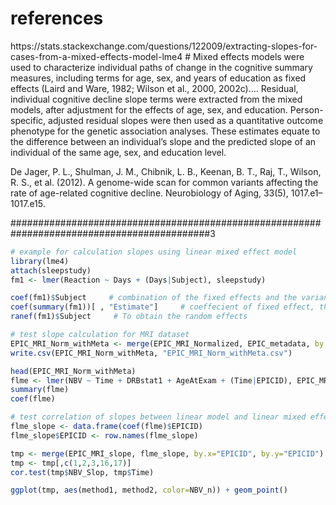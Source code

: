 # references
https://stats.stackexchange.com/questions/122009/extracting-slopes-for-cases-from-a-mixed-effects-model-lme4
#
Mixed effects models were used to characterize individual paths of change in the cognitive summary measures, including terms for age, sex, and years of education as fixed effects (Laird and Ware, 1982; Wilson et al., 2000, 2002c).... Residual, individual cognitive decline slope terms were extracted from the mixed models, after adjustment for the effects of age, sex, and education. Person-specific, adjusted residual slopes were then used as a quantitative outcome phenotype for the genetic association analyses. These estimates equate to the difference between an individual’s slope and the predicted slope of an individual of the same age, sex, and education level.

De Jager, P. L., Shulman, J. M., Chibnik, L. B., Keenan, B. T., Raj, T., Wilson, R. S., et al. (2012). A genome-wide scan for common variants affecting the rate of age-related cognitive decline. Neurobiology of Aging, 33(5), 1017.e1–1017.e15.

############################################################################################3
```{r}
# example for calculation slopes using linear mixed effect model
library(lme4)
attach(sleepstudy)  
fm1 <- lmer(Reaction ~ Days + (Days|Subject), sleepstudy)

coef(fm1)$Subject     # combination of the fixed effects and the variance components (random effects)
coef(summary(fm1))[ , "Estimate"]     # coeffecient of fixed effect, this is the mean of all subjects.
ranef(fm1)$Subject     # To obtain the random effects
```

###################################################################
```{r}
# test slope calculation for MRI dataset
EPIC_MRI_Norm_withMeta <- merge(EPIC_MRI_Normalized, EPIC_metadata, by.x="EPICID", by.y="EPICID")
write.csv(EPIC_MRI_Norm_withMeta, "EPIC_MRI_Norm_withMeta.csv")

head(EPIC_MRI_Norm_withMeta)
flme <- lmer(NBV ~ Time + DRBstat1 + AgeAtExam + (Time|EPICID), EPIC_MRI_Norm_withMeta)
summary(flme)
coef(flme)
```

```{r}
# test correlation of slopes between linear model and linear mixed effect model
flme_slope <- data.frame(coef(flme)$EPICID)
flme_slope$EPICID <- row.names(flme_slope)

tmp <- merge(EPIC_MRI_slope, flme_slope, by.x="EPICID", by.y="EPICID")
tmp <- tmp[,c(1,2,3,16,17)]
cor.test(tmp$NBV_Slop, tmp$Time)
```
```{r}
ggplot(tmp, aes(method1, method2, color=NBV_n)) + geom_point()
```



